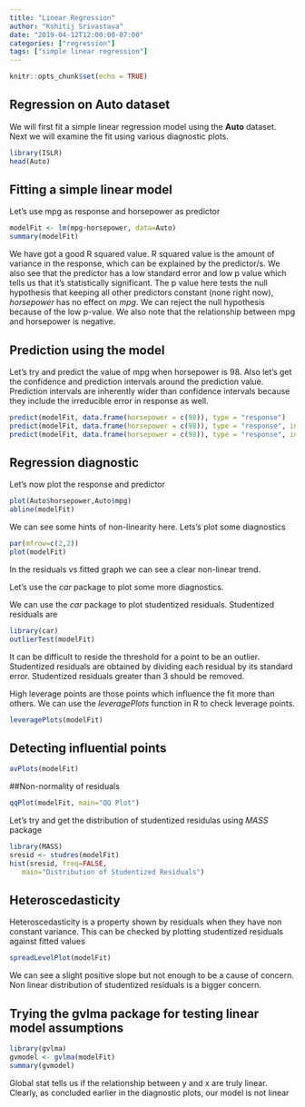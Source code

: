 ```yaml
---
title: "Linear Regression"
author: "Kshitij Srivastava"
date: "2019-04-12T12:00:00-07:00"
categories: ["regression"]
tags: ["simple linear regression"]
---
```

  
  ```r
knitr::opts_chunk$set(echo = TRUE)
```

## Regression on Auto dataset
We will first fit a simple linear regression model using the **Auto** dataset. Next we will examine the fit using various diagnostic plots.

```r
library(ISLR)
head(Auto)
```

## Fitting a simple linear model
Let's use mpg as response and horsepower as predictor

```r
modelFit <- lm(mpg~horsepower, data=Auto)
summary(modelFit)
```

We have got a good R squared value. R squared value is the amount of variance in the response, which can be explained by the predictor/s. We also see that the predictor has a low standard error and low p value which tells us that it's statistically significant. The p value here tests the null hypothesis that keeping all other predictors constant (none right now), *horsepower* has no effect on *mpg*. We can reject the null hypothesis because of the low p-value. We also note that the relationship between mpg and horsepower is negative.

## Prediction using the model
Let's try and predict the value of mpg when horsepower is 98. Also let's get the confidence and prediction intervals around the prediction value. Prediction intervals are inherently wider than confidence intervals because they include the irreducible error in response as well.

```r
predict(modelFit, data.frame(horsepower = c(98)), type = "response")
predict(modelFit, data.frame(horsepower = c(98)), type = "response", interval = "confidence")
predict(modelFit, data.frame(horsepower = c(98)), type = "response", interval = "prediction")
```

## Regression diagnostic
Let's now plot the response and predictor
```r
plot(Auto$horsepower,Auto$mpg)
abline(modelFit)
```

We can see some hints of non-linearity here. Lets's plot some diagnostics
```r
par(mfrow=c(2,2))
plot(modelFit)

```
In the residuals vs fitted graph we can see a clear non-linear trend.

Let's use the *car* package to plot some more diagnostics.

We can use the *car* package to plot studentized residuals. Studentized residuals are 
```r
library(car)
outlierTest(modelFit)
```
It can be difficult to reside the threshold for a point to be an outlier. Studentized residuals are obtained by dividing each residual by its standard error. Studentized residuals greater than 3 should be removed.

High leverage points are those points which influence the fit more than others.
We can use the *leveragePlots* function in R to check leverage points.

```r
leveragePlots(modelFit)
```

## Detecting influential points
```r
avPlots(modelFit)
```

##Non-normality of residuals
```r
qqPlot(modelFit, main="QQ Plot")
```

Let's try and get the distribution of studentized residulas using *MASS* package
```r
library(MASS)
sresid <- studres(modelFit) 
hist(sresid, freq=FALSE, 
   main="Distribution of Studentized Residuals")
```

## Heteroscedasticity
Heteroscedasticity is a property shown by residuals when they have non constant variance. This can be checked by plotting studentized residuals against fitted values
```r
spreadLevelPlot(modelFit)
```
We can see a slight positive slope but not enough to be a cause of concern. Non linear distribution of studentized residuals is a bigger concern.

## Trying the gvlma package for testing linear model assumptions
```r
library(gvlma)
gvmodel <- gvlma(modelFit) 
summary(gvmodel)
```

Global stat tells us if the relationship between y and x are truly linear. Clearly, as concluded earlier in the diagnostic plots, our model is not linear